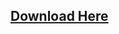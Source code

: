 
## [Download Here](https://www.spigotmc.org/resources/recipe-control-%E2%9C%AE-1-15-1-16-%E2%9C%AE-edit-and-create-recipes.67216/)